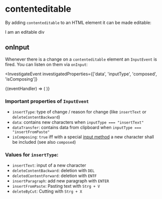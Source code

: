 
<Meta title="Fundamentals" />

# contenteditable

By adding `contenteditable` to an HTML element it can be made editable:

<ShowHTML>
  <ContentEditableDiv>I am an editable div</ContentEditableDiv>
</ShowHTML>

## onInput

Whenever there is a change on a `contenteditable` element an `InputEvent` is
fired. You can listen on them via `onInput`:

<InvestigateEvent
  investigatedProperties={['data', 'inputType', 'composed', 'isComposing']}
>
  {(eventHandler) => (
    <ContentEditableDiv onInput={eventHandler}></ContentEditableDiv>
  )}
</InvestigateEvent>

### Important properties of `InputEvent`

- `insertType`: type of change / reason for change (like `insertText` or
  `deleteContentBackward`)
- `data`: contains new characters when `inputType === "insertText"`
- `dataTransfer`: contains data from clipboard when
  `inputType === "insertFromPaste"`
- `isComposing`: `true` iff with a special
  [input method](https://developer.mozilla.org/en-US/docs/Glossary/Input_method_editor)
  a new character shall be included (see also `composed`)

### Values for `insertType`:

- `insertText`: input of a new character
- `deleteContentBackward`: deletion with `DEL`
- `deletedContentForward`: deletion with `ENTF`
- `insertParagraph`: add new paragraph with `ENTER`
- `insertFromPaste`: Pasting text with `Strg + V`
- `deleteByCut`: Cutting with `Strg + X`
